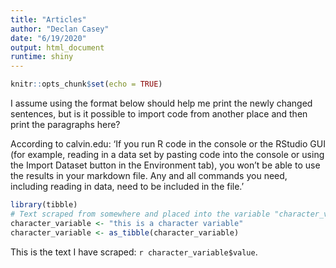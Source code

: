 ```yaml
---
title: "Articles"
author: "Declan Casey"
date: "6/19/2020"
output: html_document
runtime: shiny
---
```


```r
knitr::opts_chunk$set(echo = TRUE)
```


I assume using the format below should help me print the newly changed sentences, but is it possible to import code from another place and then print the paragraphs here?

According to calvin.edu: 'If you run R code in the console or the RStudio GUI (for example, reading in a data set by pasting code into the console or using the Import Dataset button in the Environment tab), you won’t be able to use the results in your markdown file. Any and all commands you need, including reading in data, need to be included in the file.'

```r
library(tibble)
# Text scraped from somewhere and placed into the variable "character_variable"
character_variable <- "this is a character variable"
character_variable <- as_tibble(character_variable)
```
This is the text I have scraped: `r character_variable$value`.


